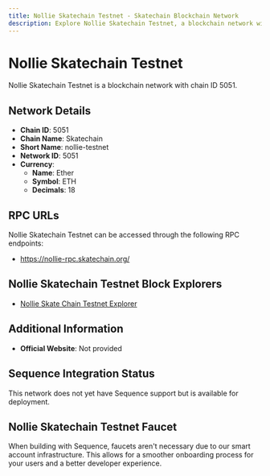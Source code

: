 ```yaml
--- 
title: Nollie Skatechain Testnet - Skatechain Blockchain Network
description: Explore Nollie Skatechain Testnet, a blockchain network with chain ID 5051. Learn about its native currency, Ether, and how to interact with the network.
---
```


# Nollie Skatechain Testnet

Nollie Skatechain Testnet is a blockchain network with chain ID 5051.

## Network Details

- **Chain ID**: 5051
- **Chain Name**: Skatechain
- **Short Name**: nollie-testnet
- **Network ID**: 5051
- **Currency**: 
  - **Name**: Ether
  - **Symbol**: ETH
  - **Decimals**: 18

## RPC URLs

Nollie Skatechain Testnet can be accessed through the following RPC endpoints:

- https://nollie-rpc.skatechain.org/

## Nollie Skatechain Testnet Block Explorers

- [Nollie Skate Chain Testnet Explorer](https://nolliescan.skatechain.org)

## Additional Information

- **Official Website**: Not provided

## Sequence Integration Status

This network does not yet have Sequence support but is available for deployment.

## Nollie Skatechain Testnet Faucet

When building with Sequence, faucets aren't necessary due to our smart account infrastructure. This allows for a smoother onboarding process for your users and a better developer experience.
